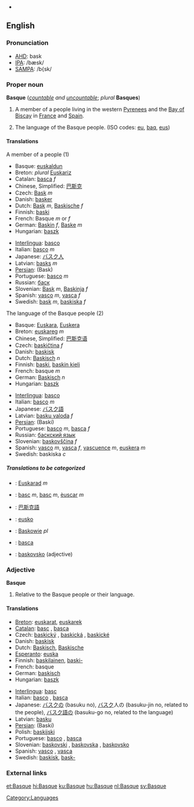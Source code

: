 {{interwiktionary|code=eu}}
*{{see|basque}}
==English==
{{wikipedia}}
===Pronunciation===
*[[w:AHD|AHD]]: bask
*[[w:IPA|IPA]]: /bæsk/
*[[w:SAMPA|SAMPA]]: /b{sk/   

===Proper noun===
'''Basque''' (''[[countable]] and [[uncountable]]''; ''plural'' '''Basques''')

# A member of a people living in the western [[Pyrenees]] and the [[Bay of Biscay]] in [[France]] and [[Spain]].
# {{uncountable}} The language of the Basque people. (ISO codes: [[eu]], [[baq]], [[eus]])

====Translations====
;A member of a people (1)
{{top}}
*Basque: [[euskaldun]]
*Breton: ''plural'' [[Euskariz]]
*Catalan: [[basca]] ''f''
*Chinese, Simplified: [[巴斯克]]
*Czech: [[Bask]] ''m''
*Danish: [[basker]]
*Dutch: [[Bask]] ''m'', [[Baskische]] ''f''
*Finnish: [[baski]]
*French: Basque ''m'' or ''f''
*German: [[Baskin]] ''f'', [[Baske]] ''m''
*Hungarian: [[baszk]]
{{mid}}
*[[Interlingua]]: [[basco]]
*Italian: [[basco]] ''m''
*Japanese: [[バスク人]]
*Latvian: [[basks]] ''m''
*[[Persian]]: {{FAchar|[[باسك]]}} (Bask)
*Portuguese: [[basco]] ''m''
*Russian: [[баск]] {{m}}
*Slovenian: [[Bask]] ''m'', [[Baskinja]] ''f''
*Spanish: [[vasco]] ''m'', [[vasca]] ''f''
*Swedish: [[bask]] ''m'', [[baskiska]] ''f''
{{bottom}}

;The language of the Basque people (2)
{{top}}
*Basque: [[Euskara]], [[Euskera]]
*Breton: [[euskareg]] ''m''
*Chinese, Simplified: [[巴斯克语]]
*Czech: [[baskičtina]] ''f''
*Danish: [[baskisk]]
*Dutch: [[Baskisch]] ''n''
*Finnish: [[baski]], [[baskin kieli]]
*French: basque ''m''
*German: [[Baskisch]] ''n''
*Hungarian: [[baszk]]
{{mid}}
*[[Interlingua]]: [[basco]]
*Italian: [[basco]] ''m''
*Japanese: [[バスク語]]
*Latvian: [[basku valoda]] ''f''
*[[Persian]]: {{FAchar|[[باسكي]]}} (Baski)
*Portuguese: [[basco]] ''m'', [[basca]] ''f''
*Russian: [[баскский язык]] {{m}}
*Slovenian: [[baskovščina]] ''f''
*Spanish: [[vasco]] ''m'', [[vasca]] ''f'', [[vascuence]] ''m'', [[euskera]] ''m''
*Swedish: baskiska ''c''
{{bottom}}

=====Translations to be categorized=====
{{checktrans}}
{{top}}
*{{ttbc|Breton}}: [[Euskarad]] ''m''
*{{ttbc|Catalan}}: [[basc]] ''m'', [[basc]] ''m'', [[èuscar]] ''m''
*{{ttbc|Chinese, Traditional}}: [[巴斯克語]]
*{{ttbc|Esperanto}}: [[eusko]]
{{mid}}
*{{ttbc|Polish}}: [[Baskowie]] ''pl''
*{{ttbc|Romanian}}: [[basca]]
*{{ttbc|Slovenian}}: [[baskovsko]] (adjective)
{{bottom}}

===Adjective===
'''Basque'''

# Relative to the Basque people or their language.

====Translations====
{{top}}
*[[Breton]]: [[euskarat]], {{italbrac|relative to the language}} [[euskarek]]
*[[Catalan]]: [[basc]] {{m}}, [[basca]] {{f}}
*Czech: [[baskický]] {{m}}, [[baskická]] {{f}}, [[baskické]] {{n}}
*Danish: [[baskisk]]
*Dutch: [[Baskisch]], [[Baskische]]
*[[Esperanto]]: [[euska]]
*Finnish: [[baskilainen]], [[baski|baski-]]
*French: basque
*German: [[baskisch]]
*Hungarian: [[baszk]]
{{mid}}
*[[Interlingua]]: [[basc]]
*Italian: [[basco]] {{m}}, [[basca]] {{f}}
*Japanese: [[バスク]]の (basuku no), [[バスク]]人の (basuku-jin no, related to the people), [[バスク語]]の (basuku-go no, related to the language)
*Latvian: [[basku]]
*[[Persian]]: {{FAchar|[[باسکی]]}} (Baski)
*Polish: [[baskijski]]
*Portuguese: [[basco]] {{m}}, [[basca]] {{f}}
*Slovenian: [[baskovski]] {{m}}, [[baskovska]] {{f}}, [[baskovsko]] {{n}}
*Spanish: [[vasco]] {{m}}, [[vasca]] {{f}}
*Swedish: [[baskisk]], [[bask-]]
{{bottom}}

===External links===
{{ethnologue|code=eus}}

[[Category:Languages]]

[[et:Basque]]
[[hi:Basque]]
[[ku:Basque]]
[[hu:Basque]]
[[nl:Basque]]
[[sv:Basque]]